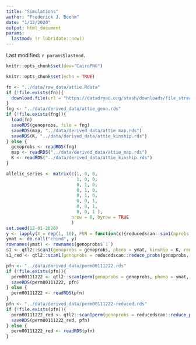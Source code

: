 ```yaml
---
title: "Simulations"
author: "Frederick J. Boehm"
date: "1/12/2020"
output: html_document
params:
  lastmod: !r lubridate::now()
---
```


Last modified: `r params$lastmod`.

```r
knitr::opts_chunk$set(dev="CairoPNG")
```



```r
knitr::opts_chunk$set(echo = TRUE)
```

```r
fn <- "../data/raw_data/attie.Rdata"
if (!file.exists(fn)){
  download.file(url = "https://datadryad.org/stash/downloads/file_stream/63306", destfile = fn)
}
fng <- "../data/derived_data/attie_geno.rds"
if (!file.exists(fng)){
  load(fn)
  saveRDS(genoprobs, file = fng)
  saveRDS(map, "../data/derived_data/attie_map.rds")
  saveRDS(K, "../data/derived_data/attie_kinship.rds")
} else {
  genoprobs <- readRDS(fng)
  map <- readRDS("../data/derived_data/attie_map.rds")
  K <- readRDS("../data/derived_data/attie_kinship.rds")
}
```






```r
allelic_series <- matrix(c(1, 0, 0,
                           1, 0, 0,
                           0, 1, 0,
                           0, 1, 0,
                           0, 1, 0,
                           0, 0, 1,
                           0, 0, 1,
                           0, 0, 1 ),
                         nrow = 8, byrow = TRUE
                         )
set.seed(12-01-2020)
y <- lapply(X = rep(1, 10), FUN = function(x){reducedscan::sim1(aprobs = genoprobs$`1`[, , 100], allelic_series = allelic_series, allelic_effects = 1:3 / 2, error_variance = x)})
ymat <- do.call("cbind", y)
rownames(ymat) <- rownames(genoprobs$`1`)
s1 <- qtl2::scan1(genoprobs = genoprobs, pheno = ymat, kinship = K, reml = TRUE, cores = 0)
s1_red <- qtl2::scan1(genoprobs = reducedscan::reduce_probs(genoprobs, allelic_series = allelic_series), pheno = ymat, kinship = K, reml = TRUE, cores = 0)
```

```r
pfn <- "../data/derived_data/perm00111222.rds"
if (!file.exists(pfn)){
  perm00111222 <- qtl2::scan1perm(genoprobs = genoprobs, pheno = ymat, kinship = K, reml = TRUE, n_perm = 1000, cores = 0)
  saveRDS(perm00111222, pfn)
} else {
  perm00111222 <- readRDS(pfn)
}
pfn <- "../data/derived_data/perm00111222-reduced.rds"
if (!file.exists(pfn)){
  perm00111222_red <- qtl2::scan1perm(genoprobs = reducedscan::reduce_probs(genoprobs, allelic_series = allelic_series), pheno = ymat, kinship = K, reml = TRUE, n_perm = 1000, cores = 0)
  saveRDS(perm00111222_red, pfn)
} else {
  perm00111222_red <- readRDS(pfn)
}
```




